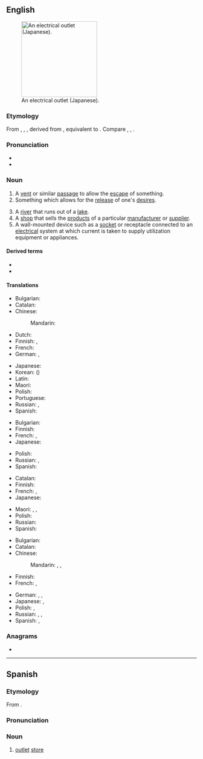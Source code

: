==English==
{{wikipedia}}
[[Image:OutletGround.jpg|thumb|200px|right|An electrical outlet (Japanese).]]

===Etymology===
From {{inh|en|enm|outlete}}, {{m|enm|outeleate}}, {{m|enm|ut-lete}}, derived from {{der|en|enm|outleten|t=to allow, let out, emit}}, equivalent to {{af|en|out-|let}}. Compare {{cog|fy|útlit|t=outlet}}, {{cog|nl|uitlaat|t=outlet}}, {{cog|de|Auslass|t=outlet}}.

===Pronunciation===
* {{IPA|en|/ˈaʊtlɛt/|/ˈaʊtlɪt/}}
* {{audio|en|en-us-outlet.ogg|Audio (US)}}

===Noun===
{{en-noun}}

# A [[vent]] or similar [[passage]] to allow the [[escape]] of something.
# Something which allows for the [[release]] of one's [[desire]]s.
#: {{ux|en|Jamie found doing martial arts was a great '''outlet''' for her stress.}}
# A [[river]] that runs out of a [[lake]].
# A [[shop]] that sells the [[product]]s of a particular [[manufacturer]] or [[supplier]].
# A wall-mounted device such as a [[socket]] or receptacle connected to an [[electrical]] system at which current is taken to supply utilization equipment or appliances.
#: {{ux|en|I had to move the cupboard to get to the power '''outlet'''.}}

====Derived terms====
* {{l|en|media outlet}}
* {{l|en|thoracic outlet syndrome}}

====Translations====
{{trans-top|vent}}
* Bulgarian: {{t+|bg|отдушник|m}}
* Catalan: {{t+|ca|sortida|f}}
* Chinese:
*: Mandarin: {{t+|cmn|出口|tr=chūkǒu|sc=Hani}}
* Dutch: {{t+|nl|uitlaat|m}}
* Finnish: {{t+|fi|luukku}}, {{t+|fi|aukko}}
* French: {{t+|fr|conduit|f}}
* German: {{t+|de|Ausgang|m}}, {{t+|de|Auslass|m}}
{{trans-mid}}
* Japanese: {{t+|ja|出口|tr=でぐち, deguchi|sc=Jpan}}
* Korean: {{t+|ko|출구}} ({{t+|ko|出口}})
* Latin: {{t|la|ēmissārium|n}}
* Maori: {{t|mi|putanga}}
* Polish: {{t+|pl|wyjście|n}}
* Portuguese: {{t+|pt|ventilação}}
* Russian: {{t+|ru|вы́ход|m}}, {{t+|ru|отду́шина|f}}
* Spanish: {{t+|es|salida|f}}
{{trans-bottom}}

{{trans-top|release of desires}}
* Bulgarian: {{t+|bg|отдушник|m}}
* Finnish: {{t+|fi|helpotus}}
* French: {{t+|fr|exutoire|m}}, {{t+|fr|issue|f}}
* Japanese: {{t|ja|捌け口|tr=はけぐち, hakeguchi|sc=Jpan}}
{{trans-mid}}
* Polish: {{t+|pl|ulga|f}}
* Russian: {{t+|ru|вы́ход|m}}, {{t+|ru|отду́шина|f}}
* Spanish: {{t+|es|desahogo}}
{{trans-bottom}}

{{trans-top|river}}
* Catalan: {{t+|ca|desguàs|m}}
* Finnish: {{t|fi|laskujoki}}
* French: {{t+|fr|exutoire|m}}, {{t+|fr|dérivatif|m}}
* Japanese: {{t|ja|流出河川|tr=りゅうしゅつかせん, ryūshutsu-kasen|sc=Jpan}}
{{trans-mid}}
* Maori: {{t|mi|kōtore}}, {{t|mi|pūahatanga}}, {{t|mi|tāwaha}}
* Polish: {{t+|pl|odpływ|m}}
* Russian: {{t+|ru|сток|m}}
* Spanish: {{t|es|río que nace en un lago|f}}
{{trans-bottom}}

{{trans-top|shop}}
* Bulgarian: {{t|bg|промоционален магазин|m}}
* Catalan: {{t|ca|punt de venda|m}}
* Chinese:
*: Mandarin: {{t|cmn|折扣中心|tr=zhékòuzhōngxīn|sc=Hani}}, {{t|cmn|暢貨中心|sc=Hani}}, {{t|cmn|畅货中心|tr=chànghuòzhōngxīn|sc=Hani}} {{qualifier|Taiwan}}
* Finnish: {{t+|fi|liike}}
* French: {{t+|fr|magasin d’usine|m}}, {{t+|fr|franchise|f}}
{{trans-mid}}
* German: {{t|de|Direktverkauf|m}}, {{t|de|Werksverkauf|m}}, {{t|de|Direktvermarkter|m}}
* Japanese: {{t|ja|直販店|tr=ちょくはんてん, chokuhanten|sc=Jpan}}, {{t|ja|アウトレット|tr=autoretto|sc=Jpan}}
* Polish: {{t+|pl|wyprzedaż|f}}, {{t+|pl|zbyt|m}}
* Russian: {{t+|ru|торго́вая то́чка|f}}, {{t+|ru|магази́н|m}}, {{t+|ru|а́утлет|m}}
* Spanish: {{t|es|minorista de marca|m}}, {{t|es|al-bolsillo|m}}
{{trans-bottom}}

{{trans-see|wall socket}}

===Anagrams===
* {{anagrams|en|a=elottu|let out|let-out}}

----

==Spanish==

===Etymology===
From {{bor|es|en|outlet}}.

===Pronunciation===
{{es-IPA|áutlet}}

===Noun===
{{es-noun|m}}

# [[#English|outlet]] [[store]]